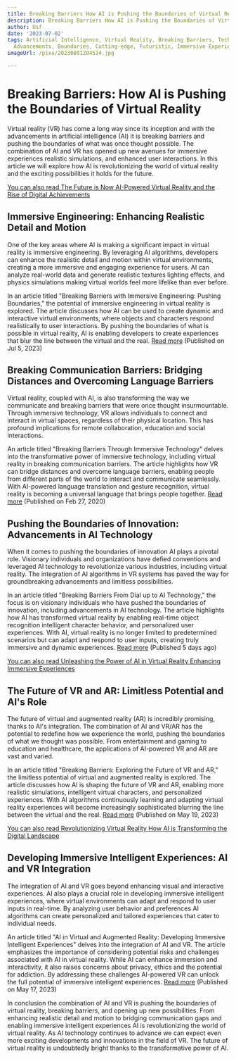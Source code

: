 ```yaml
---
title: Breaking Barriers How AI is Pushing the Boundaries of Virtual Reality
description: Breaking Barriers How AI is Pushing the Boundaries of Virtual Reality
author: Usf
date: '2023-07-02'
tags: Artificial Intelligence, Virtual Reality, Breaking Barriers, Technology, Innovation,
  Advancements, Boundaries, Cutting-edge, Futuristic, Immersive Experience
imageUrl: /pixa/20230801204524.jpg

---
```

# Breaking  Barriers: How AI  is Pushing  the Boundaries of Virtual Reality

Virtual reality (VR) has come a long way  since its inception and with the advancements  in artificial intelligence (AI) it is breaking barriers and pushing the boundaries of what was once thought possible. The combination of AI and VR has opened up new  avenues for immersive experiences realistic simulations, and  enhanced user interactions. In this  article we will explore  how AI  is revolutionizing the world of virtual reality and the exciting possibilities it holds for the future.

[You can also read The Future is Now AI-Powered Virtual Reality and the Rise of Digital Achievements](The%20Future%20is%20Now%20AI-Powered%20Virtual%20Reality%20and%20the%20Rise%20of%20Digital%20Achievements)


## Immersive Engineering: Enhancing Realistic Detail  and Motion

One of the key  areas  where AI is making a significant impact in virtual reality  is immersive engineering. By leveraging AI algorithms, developers can enhance the realistic detail and motion within virtual environments, creating a  more  immersive  and engaging experience for users. AI can analyze real-world data and generate realistic textures lighting effects, and physics simulations making virtual worlds feel more lifelike  than ever before.

In an article titled "Breaking Barriers with  Immersive Engineering: Pushing Boundaries," the  potential of immersive  engineering in virtual reality  is explored. The  article discusses how  AI can be used to create dynamic and interactive  virtual environments, where objects and characters respond realistically to user  interactions. By pushing the boundaries of what  is possible in virtual reality, AI is enabling developers to create experiences that  blur the line between the virtual and  the real. [Read  more](https://medium.com/@ixrlabs/breaking-barriers-with-immersive-engineering-pushing-boundaries-249ee41ebc7b) (Published on Jul 5, 2023)

##  Breaking Communication Barriers:  Bridging Distances and Overcoming Language Barriers

Virtual reality, coupled with AI, is also transforming the way we communicate and breaking barriers that were once thought insurmountable. Through immersive technology, VR allows individuals to connect and interact in virtual spaces, regardless of their physical location. This has profound implications for remote collaboration, education and social interactions.

An article titled "Breaking Barriers  Through Immersive Technology" delves into the transformative power of  immersive technology,  including  virtual reality in breaking communication barriers. The article highlights how VR can bridge distances and overcome language barriers, enabling people from different parts of the world to interact and communicate  seamlessly. With  AI-powered language translation and  gesture recognition,  virtual reality  is becoming a universal language that brings people together. [Read more](https://arpost.co/2020/02/27/breaking-barriers-through-immersive-technology/) (Published on Feb 27, 2020)

## Pushing the Boundaries of Innovation: Advancements in AI Technology

When it comes  to pushing the boundaries of innovation AI plays a pivotal role. Visionary individuals and organizations have defied conventions and leveraged AI technology to revolutionize various industries, including virtual reality. The  integration of AI  algorithms in VR systems has paved  the way for groundbreaking advancements and limitless possibilities.

In an article titled "Breaking Barriers From Dial up to AI  Technology," the focus is on visionary individuals who have pushed the boundaries of  innovation, including advancements in AI technology. The  article highlights how AI has transformed virtual reality by enabling real-time object recognition intelligent character behavior, and personalized user experiences. With AI, virtual reality is no longer limited to predetermined scenarios but can adapt and respond to user  inputs, creating truly immersive and dynamic experiences. [Read more](https://issuu.com/nareshnunna/docs/nsh-june-2023-web/s/28346465) (Published 5 days ago)

[You can also read  Unleashing the Power  of AI in Virtual Reality Enhancing Immersive Experiences](Unleashing%20the%20Power%20of%20AI%20in%20Virtual%20Reality%20Enhancing%20Immersive%20Experiences)


## The Future of VR and AR: Limitless Potential  and AI's Role

The future of virtual and  augmented reality (AR) is  incredibly promising,  thanks to AI's integration. The  combination of AI and  VR/AR has the potential to redefine how we  experience the  world, pushing the boundaries  of what we thought was possible. From entertainment and gaming  to education and healthcare, the applications of AI-powered  VR and AR are vast and varied.

In an article  titled "Breaking Barriers: Exploring the Future of VR and AR," the limitless potential of virtual and augmented reality is explored.  The article  discusses how AI is shaping the  future of VR and AR, enabling more  realistic simulations, intelligent virtual characters, and personalized experiences. With AI  algorithms continuously learning and adapting virtual reality experiences will become increasingly sophisticated blurring the line between the virtual and the real. [Read more](https://itmunch.com/breaking-barriers-exploring-the-future-of-vr-and-ar-itmunch/)  (Published on May 19, 2023)

[You can also read Revolutionizing Virtual Reality How AI is Transforming  the Digital Landscape](Revolutionizing%20Virtual%20Reality%20How%20AI%20is%20Transforming%20the%20Digital%20Landscape)


## Developing Immersive Intelligent Experiences: AI and VR Integration

The integration of AI and VR goes beyond  enhancing visual and interactive experiences. AI also plays a crucial role in developing immersive intelligent experiences, where virtual environments  can adapt and respond to user inputs in real-time. By analyzing user  behavior and  preferences AI  algorithms can create  personalized and tailored experiences that cater to individual needs.

An article titled "AI in Virtual and Augmented Reality: Developing Immersive Intelligent Experiences" delves into the integration of AI  and VR. The article emphasizes the importance of considering potential risks and challenges  associated with AI  in virtual reality. While AI can enhance immersion  and interactivity,  it also raises concerns about privacy, ethics and the potential for addiction. By addressing  these  challenges AI-powered VR  can unlock the full potential of immersive  intelligent experiences. [Read more](https://ts2.space/en/ai-in-virtual-and-augmented-reality-developing-immersive-intelligent-experiences/) (Published on May 17, 2023)

In conclusion the combination of AI and VR is pushing the boundaries of virtual reality, breaking barriers, and opening up new possibilities. From enhancing realistic detail  and motion to bridging  communication gaps and enabling immersive intelligent experiences AI is revolutionizing the world of virtual reality. As AI technology  continues to advance we  can expect even more exciting developments and innovations in the field of  VR. The future  of virtual reality is undoubtedly bright thanks to the transformative power of AI.